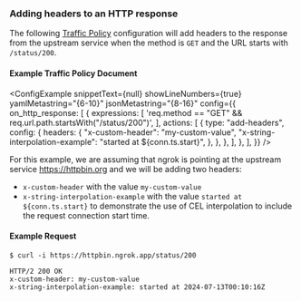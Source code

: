 
### Adding headers to an HTTP response

The following [Traffic Policy](/docs/http/traffic-policy/)
configuration will add headers to the response from the upstream service when
the method is `GET` and the URL starts with `/status/200`.

#### Example Traffic Policy Document

<ConfigExample
	snippetText={null}
	showLineNumbers={true}
	yamlMetastring="{6-10}"
	jsonMetastring="{8-16}"
	config={{
		on_http_response: [
			{
				expressions: [
					'req.method == "GET" && req.url.path.startsWith("/status/200")',
				],
				actions: [
					{
						type: "add-headers",
						config: {
							headers: {
								"x-custom-header": "my-custom-value",
								"x-string-interpolation-example": "started at ${conn.ts.start}",
							},
						},
					},
				],
			},
		],
	}}
/>

For this example, we are assuming that ngrok is pointing at the upstream service
https://httpbin.org and we will be adding two headers:

- `x-custom-header` with the value `my-custom-value`
- `x-string-interpolation-example` with the value `started at ${conn.ts.start}`
  to demonstrate the use of CEL interpolation to include the request connection
  start time.

#### Example Request

```shell
$ curl -i https://httpbin.ngrok.app/status/200
```

```http
HTTP/2 200 OK
x-custom-header: my-custom-value
x-string-interpolation-example: started at 2024-07-13T00:10:16Z
```
